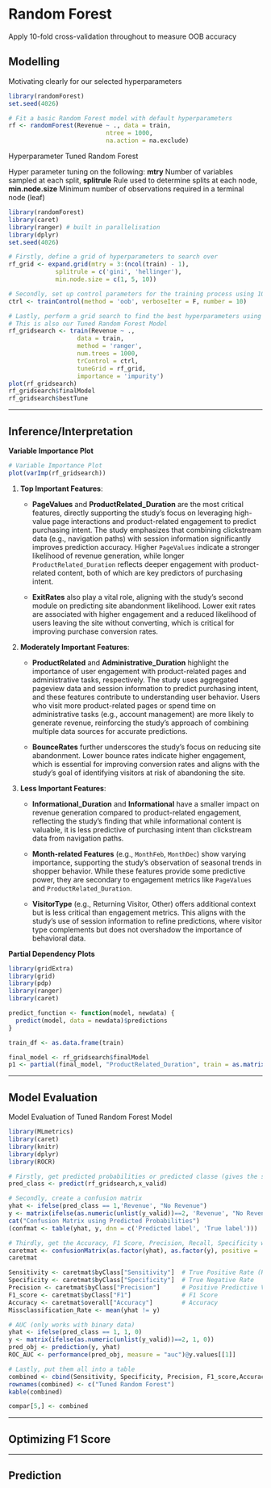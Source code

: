 # Random Forest

Apply 10-fold cross-validation throughout to measure OOB accuracy

## Modelling

Motivating clearly for our selected hyperparameters

```r
library(randomForest)
set.seed(4026)

# Fit a basic Random Forest model with default hyperparameters
rf <- randomForest(Revenue ~ ., data = train,
                           ntree = 1000,
                           na.action = na.exclude)
```

Hyperparameter Tuned Random Forest

Hyper parameter tuning on the following: **mtry** Number of variables sampled at each split, **splitrule** Rule used to determine splits at each node, **min.node.size** Minimum number of observations required in a terminal node (leaf)

```r
library(randomForest)
library(caret)
library(ranger) # built in parallelisation 
library(dplyr)
set.seed(4026)

# Firstly, define a grid of hyperparameters to search over
rf_grid <- expand.grid(mtry = 3:(ncol(train) - 1),
             splitrule = c('gini', 'hellinger'),
             min.node.size = c(1, 5, 10))

# Secondly, set up control parameters for the training process using 10 fold CV and OOB
ctrl <- trainControl(method = 'oob', verboseIter = F, number = 10)

# Lastly, perform a grid search to find the best hyperparameters using the ranger package
# This is also our Tuned Random Forest Model
rf_gridsearch <- train(Revenue ~ .,
                   data = train,
                   method = 'ranger',
                   num.trees = 1000,
                   trControl = ctrl,
                   tuneGrid = rf_grid,
                   importance = 'impurity')
plot(rf_gridsearch)
rf_gridsearch$finalModel
rf_gridsearch$bestTune
```

------------------------------------------------------------------------

\newpage

## Inference/Interpretation

**Variable Importance Plot**

```r
# Variable Importance Plot 
plot(varImp(rf_gridsearch))
```

1.  **Top Important Features**:

    -   **PageValues** and **ProductRelated_Duration** are the most critical features, directly supporting the study's focus on leveraging high-value page interactions and product-related engagement to predict purchasing intent. The study emphasizes that combining clickstream data (e.g., navigation paths) with session information significantly improves prediction accuracy. Higher `PageValues` indicate a stronger likelihood of revenue generation, while longer `ProductRelated_Duration` reflects deeper engagement with product-related content, both of which are key predictors of purchasing intent.

    -   **ExitRates** also play a vital role, aligning with the study's second module on predicting site abandonment likelihood. Lower exit rates are associated with higher engagement and a reduced likelihood of users leaving the site without converting, which is critical for improving purchase conversion rates.

2.  **Moderately Important Features**:

    -   **ProductRelated** and **Administrative_Duration** highlight the importance of user engagement with product-related pages and administrative tasks, respectively. The study uses aggregated pageview data and session information to predict purchasing intent, and these features contribute to understanding user behavior. Users who visit more product-related pages or spend time on administrative tasks (e.g., account management) are more likely to generate revenue, reinforcing the study's approach of combining multiple data sources for accurate predictions.

    -   **BounceRates** further underscores the study's focus on reducing site abandonment. Lower bounce rates indicate higher engagement, which is essential for improving conversion rates and aligns with the study's goal of identifying visitors at risk of abandoning the site.

3.  **Less Important Features**:

    -   **Informational_Duration** and **Informational** have a smaller impact on revenue generation compared to product-related engagement, reflecting the study's finding that while informational content is valuable, it is less predictive of purchasing intent than clickstream data from navigation paths.

    -   **Month-related Features** (e.g., `MonthFeb`, `MonthDec`) show varying importance, supporting the study's observation of seasonal trends in shopper behavior. While these features provide some predictive power, they are secondary to engagement metrics like `PageValues` and `ProductRelated_Duration`.

    -   **VisitorType** (e.g., Returning Visitor, Other) offers additional context but is less critical than engagement metrics. This aligns with the study's use of session information to refine predictions, where visitor type complements but does not overshadow the importance of behavioral data.

**Partial Dependency Plots**

```r
library(gridExtra)
library(grid)
library(pdp)
library(ranger)
library(caret)

predict_function <- function(model, newdata) {
  predict(model, data = newdata)$predictions
}

train_df <- as.data.frame(train)

final_model <- rf_gridsearch$finalModel
p1 <- partial(final_model, "ProductRelated_Duration", train = as.matrix(x_train))

```

------------------------------------------------------------------------

\newpage

## Model Evaluation

Model Evaluation of Tuned Random Forest Model

```r
library(MLmetrics)
library(caret)
library(knitr)
library(dplyr)
library(ROCR)

# Firstly, get predicted probabilities or predicted classe (gives the same conclusions) from the model
pred_class <- predict(rf_gridsearch,x_valid)

# Secondly, create a confusion matrix
yhat <- ifelse(pred_class == 1,'Revenue', "No Revenue")
y <- matrix(ifelse(as.numeric(unlist(y_valid))==2, 'Revenue', "No Revenue"))
cat("Confusion Matrix using Predicted Probabilities")
(confmat <- table(yhat, y, dnn = c('Predicted label', 'True label')))

# Thirdly, get the Accuracy, F1 Score, Precision, Recall, Specificity which we can calculate from the confusion matrix .... or us the caret package 
caretmat <- confusionMatrix(as.factor(yhat), as.factor(y), positive = 'Revenue')
caretmat 

Sensitivity <- caretmat$byClass["Sensitivity"]  # True Positive Rate (Recall)
Specificity <- caretmat$byClass["Specificity"]  # True Negative Rate
Precision <- caretmat$byClass["Precision"]      # Positive Predictive Value
F1_score <- caretmat$byClass["F1"]              # F1 Score
Accuracy <- caretmat$overall["Accuracy"]        # Accuracy
Missclassification_Rate <- mean(yhat != y)

# AUC (only works with binary data)
yhat <- ifelse(pred_class == 1, 1, 0)
y <- matrix(ifelse(as.numeric(unlist(y_valid))==2, 1, 0))
pred_obj <- prediction(y, yhat)
ROC_AUC <- performance(pred_obj, measure = "auc")@y.values[[1]]

# Lastly, put them all into a table
combined <- cbind(Sensitivity, Specificity, Precision, F1_score,Accuracy, Missclassification_Rate, ROC_AUC)
rownames(combined) <- c("Tuned Random Forest")
kable(combined)

compar[5,] <- combined
```

------------------------------------------------------------------------

\newpage

## Optimizing F1 Score

------------------------------------------------------------------------

\newpage

## Prediction
